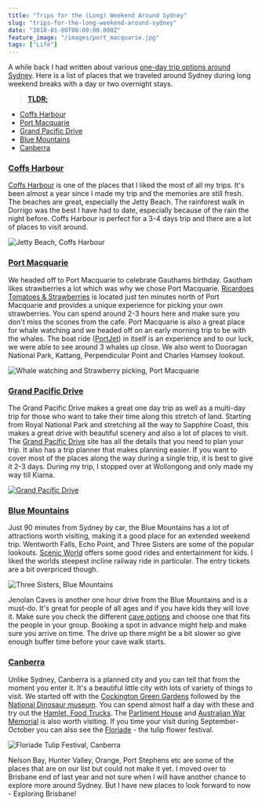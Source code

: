 ```yaml
---
title: "Trips for the (Long) Weekend Around Sydney"
slug: "trips-for-the-long-weekend-around-sydney"
date: "2018-01-09T00:00:00.000Z"
feature_image: "/images/port_macquarie.jpg"
tags: ["Life"]
---
```


A while back I had written about various [one-day trip options around Sydney](/posts/one-day-trips-around-sydney/). Here is a list of places that we traveled around Sydney during long weekend breaks with a day or two overnight stays.

> [**TLDR;**](https://en.wikipedia.org/wiki/Wikipedia:Too_long;_didn%27t_read)

*   [Coffs Harbour](/posts/three-day-trip-to-coffs-harbour-from-sydney/)
*   [Port Macquarie](https://www.portmacquarieinfo.com.au/)
*   [Grand Pacific Drive](http://www.grandpacificdrive.com.au/)
*   [Blue Mountains](https://www.visitnsw.com/destinations/blue-mountains?nst=0)
*   [Canberra](https://visitcanberra.com.au/)

### [Coffs Harbour](/posts/three-day-trip-to-coffs-harbour-from-sydney/)

[Coffs Harbour](/posts/three-day-trip-to-coffs-harbour-from-sydney/) is one of the places that I liked the most of all my trips. It's been almost a year since I made my trip and the memories are still fresh. The beaches are great, especially the Jetty Beach. The rainforest walk in Dorrigo was the best I have had to date, especially because of the rain the night before. Coffs Harbour is perfect for a 3-4 days trip and there are a lot of places to visit around.

![Jetty Beach, Coffs Harbour](/images/coffs_harbour_jetty_beach_toys.jpg)

### [Port Macquarie](https://www.portmacquarieinfo.com.au/)

We headed off to Port Macquarie to celebrate Gauthams birthday. Gautham likes strawberries a lot which was why we chose Port Macquarie. [Ricardoes Tomatoes & Strawberries](http://www.ricardoes.com/) is located just ten minutes north of Port Macquarie and provides a unique experience for picking your own strawberries. You can spend around 2-3 hours here and make sure you don't miss the scones from the cafe. Port Macquarie is also a great place for whale watching and we headed off on an early morning trip to be with the whales. The boat ride ([PortJet](https://www.portjet.com.au/)) in itself is an experience and to our luck, we were able to see around 3 whales up close. We also went to Dooragan National Park, Kattang, Perpendicular Point and Charles Hamsey lookout.

![Whale watching and Strawberry picking, Port Macquarie](/images/port_macquarie.jpg)

### [Grand Pacific Drive](http://www.grandpacificdrive.com.au/)

The Grand Pacific Drive makes a great one day trip as well as a multi-day trip for those who want to take their time along this stretch of land. Starting from Royal National Park and stretching all the way to Sapphire Coast, this makes a great drive with beautiful scenery and also a lot of places to visit. The [Grand Pacific Drive](http://www.grandpacificdrive.com.au/) site has all the details that you need to plan your trip. It also has a trip planner that makes planning easier. If you want to cover most of the places along the way during a single trip, it is best to give it 2-3 days. During my trip, I stopped over at Wollongong and only made my way till Kiama.

[![Grand Pacific Drive](/images/sydney_trip_gpd.png)](http://www.grandpacificdrive.com.au/)

### [Blue Mountains](https://www.visitnsw.com/destinations/blue-mountains?nst=0)

Just 90 minutes from Sydney by car, the Blue Mountains has a lot of attractions worth visiting, making it a good place for an extended weekend trip. Wentworth Falls, Echo Point, and Three Sisters are some of the popular lookouts. [Scenic World](https://www.scenicworld.com.au/) offers some good rides and entertainment for kids. I liked the worlds steepest incline railway ride in particular. The entry tickets are a bit overpriced though.

![Three Sisters, Blue Mountains](/images/three_sisters_blue_mountains.jpg)

Jenolan Caves is another one hour drive from the Blue Mountains and is a must-do. It's great for people of all ages and if you have kids they will love it. Make sure you check the different [cave options](http://www.jenolancaves.org.au/) and choose one that fits the people in your group. Booking a spot in advance might help and make sure you arrive on time. The drive up there might be a bit slower so give enough buffer time before your cave walk starts.

### [Canberra](https://visitcanberra.com.au/)

Unlike Sydney, Canberra is a planned city and you can tell that from the moment you enter it. It's a beautiful little city with lots of variety of things to visit. We started off with the [Cockington Green Gardens](https://www.cockingtongreen.com.au/) followed by the [National Dinosaur museum](http://nationaldinosaurmuseum.com.au/). You can spend almost half a day with these and try out the [Hamlet, Food Trucks](https://visitcanberra.com.au/eat-and-drink/57031e8c5d234a7604ea80b2/the-hamlet). The [Parliment House](https://www.aph.gov.au/Visit_Parliament) and [Australian War Memorial](https://www.awm.gov.au/) is also worth visiting. If you time your visit during September-October you can also see the [Floriade](https://visitcanberra.com.au/events/56b23aea266140594567dbbe/floriade) - the tulip flower festival.

![Floriade Tulip Festival, Canberra](/images/canberra_tulip_festival.jpg)

Nelson Bay, Hunter Valley, Orange, Port Stephens etc are some of the places that are on our list but could not make it yet. I moved over to Brisbane end of last year and not sure when I will have another chance to explore more around Sydney. But I have new places to look forward to now - Exploring Brisbane!